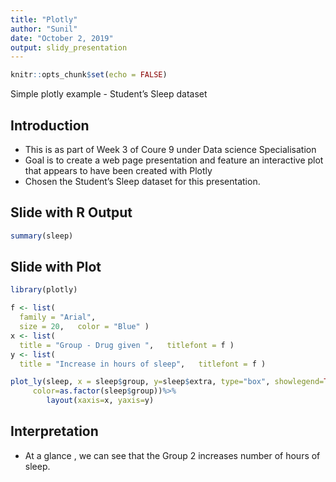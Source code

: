 ---
title: "Plotly"
author: "Sunil"
date: "October 2, 2019"
output: slidy_presentation
---

```{r setup, include=FALSE}
knitr::opts_chunk$set(echo = FALSE)
```

Simple plotly example - Student's Sleep  dataset



## Introduction

- This is as part of Week 3 of Coure 9 under Data science Specialisation
- Goal is to create a web page  presentation and feature an interactive plot that appears to have been created with Plotly
- Chosen the Student's Sleep dataset for this presentation.

## Slide with R Output

```{r sleep, echo = TRUE}
summary(sleep)
```

## Slide with Plot

```{r plot ,include=FALSE}
library(plotly)

f <- list(
  family = "Arial",
  size = 20,   color = "Blue" )
x <- list(
  title = "Group - Drug given ",   titlefont = f )
y <- list(
  title = "Increase in hours of sleep",   titlefont = f )
```

```{r plotly,warning=FALSE}
plot_ly(sleep, x = sleep$group, y=sleep$extra, type="box", showlegend=TRUE, 
     color=as.factor(sleep$group))%>%   
        layout(xaxis=x, yaxis=y)


```

## Interpretation
 - At a glance , we can see that the Group 2 increases number of hours of sleep.
 
 